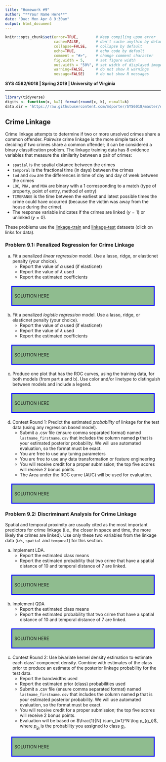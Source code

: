 ```yaml
---
title: "Homework #9"
author: "**Your Name Here**"
date: "Due: Mon Apr 8 9:30am"
output: html_document
---
```


<!--- Below are global settings for knitr. You can override any of them by adding the changes to individual chunks --->

```r
knitr::opts_chunk$set(error=TRUE,        # Keep compiling upon error
                      cache=FALSE,       # don't cache anythin by default
                      collapse=FALSE,    # collapse by default
                      echo=TRUE,         # echo code by default
                      comment = "#>",    # change comment character
                      fig.width = 5,     # set figure width
                      out.width = "50%", # set width of displayed images
                      warning=FALSE,     # do not show R warnings
                      message=FALSE)     # do not show R messages
```

<!--- Solution Region --->
<style>
#solution {
  background-color: #8FBC8F;
  border-style: solid;
  border-color: blue;
  padding: .5em;
  margin: 20px
}
</style>



**SYS 4582/6018 | Spring 2019 | University of Virginia **

*******************************************

<!--- Load Required R packages here --->
```r
library(tidyverse)
digits <- function(x, k=2) format(round(x, k), nsmall=k)
data.dir = 'https://raw.githubusercontent.com/mdporter/SYS6018/master/data'
```


## Crime Linkage

Crime linkage attempts to determine if two or more unsolved crimes share a common offender. *Pairwise* crime linkage is the more simple task of deciding if two crimes share a common offender; it can be considered a binary classification problem. The linkage training data has 8 evidence variables that measure the similarity between a pair of crimes:

- `spatial` is the spatial distance between the crimes
- `temporal` is the fractional time (in days) between the crimes
- `tod` and `dow` are the differences in time of day and day of week between the crimes
- `LOC`, `POA,` and `MOA` are binary with a 1 corresponding to a match (type of property, point of entry, method of entry)
- `TIMERANGE` is the time between the earliest and latest possible times the crime could have occurred (because the victim was away from the house during the crime).
- The response variable indicates if the crimes are linked ($y=1$) or unlinked ($y=0$).


These problems use the [linkage-train](https://mdporter.github.io/SYS6018/data/linkage_train.csv) and [linkage-test](https://mdporter.github.io/SYS6018/data/linkage_test.csv) datasets (click on links for data). 



### Problem 9.1: Penalized Regression for Crime Linkage

a. Fit a penalized *linear regression* model. Use a lasso, ridge, or elasticnet penalty (your choice). 
    - Report the value of $\alpha$ used (if elasticnet)
    - Report the value of $\lambda$ used
    - Report the estimated coefficients


<div id="solution">
SOLUTION HERE
</div>


b. Fit a penalized *logistic regression* model. Use a lasso, ridge, or elasticnet penalty (your choice).  
    - Report the value of $\alpha$ used (if elasticnet)
    - Report the value of $\lambda$ used
    - Report the estimated coefficients

<div id="solution">
SOLUTION HERE
</div>


c. Produce one plot that has the ROC curves, using the training data, for both models (from part a and b). Use color and/or linetype to distinguish between models and include a legend.    

<div id="solution">
SOLUTION HERE
</div>

d. Contest Round 1: Predict the estimated *probability* of linkage for the test data (using any regression based model). 
    - Submit a .csv file (ensure comma separated format) named `lastname_firstname.csv` that includes the column named **p** that is your estimated posterior probability. We will use automated evaluation, so the format must be exact. 
    - You are free to use any tuning parameters
    - You are free to use any data transformation or feature engineering
    - You will receive credit for a proper submission; the top five scores will receive 2 bonus points.     
    - The Area under the ROC curve (AUC) will be used for evaluation. 

<div id="solution">
SOLUTION HERE
</div>


### Problem 9.2: Discriminant Analysis for Crime Linkage

Spatial and temporal proximity are usually cited as the most important predictors for crime linkage (i.e., the closer in space and time, the more likely the crimes are linked). Use only these two variables from the linkage data (i.e., `spatial` and `temporal`) for this section.

a. Implement LDA. 
    - Report the estimated class means
    - Report the estimated probability that two crime that have a spatial distance of 10 and temporal distance of 7 are linked.
    
    
<div id="solution">
SOLUTION HERE
</div>
    
    
b. Implement QDA
    - Report the estimated class means
    - Report the estimated probability that two crime that have a spatial distance of 10 and temporal distance of 7 are linked.
    
<div id="solution">
SOLUTION HERE
</div>
    
c. Contest Round 2: Use bivariate kernel density estimation to estimate each class' component density. Combine with estimates of the class prior to produce an estimate of the posterior linkage probability for the test data. 
    - Report the bandwidths used
    - Report the estimated prior (class) probabilities used
    - Submit a .csv file (ensure comma separated format) named `lastname_firstname.csv` that includes the column named **p** that is your estimated posterior probability. We will use automated evaluation, so the format must be exact. 
    - You will receive credit for a proper submission; the top five scores will receive 2 bonus points.  
    - Evaluation will be based on $\frac{1}{N} \sum_{i=1}^N \log p_{g_i}$, where $p_{g_i}$ is the probability you assigned to class $g_i$. 


<div id="solution">
SOLUTION HERE
</div>





